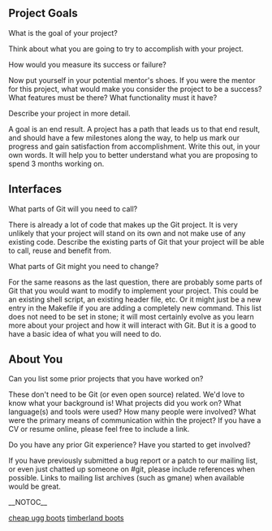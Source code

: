 == Project Goals ==

What is the goal of your project?

Think about what you are going to try to accomplish with your project.

How would you measure its success or failure?

Now put yourself in your potential mentor's shoes.  If you were the mentor for this project, what would make you consider the project to be a success?  What features must be there?  What functionality must it have?

Describe your project in more detail.

A goal is an end result.  A project has a path that leads us to that end result, and should have a few milestones along the way, to help us mark our progress and gain satisfaction from accomplishment.  Write this out, in your own words.  It will help you to better understand what you are proposing to spend 3 months working on.

== Interfaces ==

What parts of Git will you need to call?

There is already a lot of code that makes up the Git project.  It is very unlikely that your project will stand on its own and not make use of any existing code.  Describe the existing parts of Git that your project will be able to call, reuse and benefit from.

What parts of Git might you need to change?

For the same reasons as the last question, there are probably some parts of Git that you would want to modify to implement your project.  This could be an existing shell script, an existing header file, etc.  Or it might just be a new entry in the Makefile if you are adding a completely new command.  This list does not need to be set in stone; it will most certainly evolve as you learn more about your project and how it will interact with Git.  But it is a good to have a basic idea of what you will need to do. 

== About You ==

Can you list some prior projects that you have worked on?

These don't need to be Git (or even open source) related.  We'd love to know what your background is!  What projects did you work on?  What language(s) and tools were used?  How many people were involved?  What were the primary means of communication within the project?  If you have a CV or resume online, please feel free to include a link.

Do you have any prior Git experience?  Have you started to get involved?

If you have previously submitted a bug report or a patch to our mailing list, or even just chatted up someone on #git, please include references when possible.  Links to mailing list archives (such as gmane) when available would be great.

__NOTOC__









[http://www.plazamadness.com cheap ugg boots]  [http://www.plazamadness.com timberland boots]